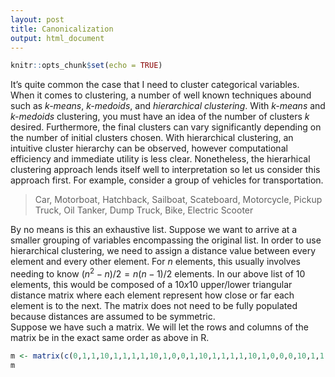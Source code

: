 ```yaml
---
layout: post
title: Canonicalization
output: html_document
---
```


```r
knitr::opts_chunk$set(echo = TRUE)
```

It’s quite common the case that I need to cluster categorical variables.
When it comes to clustering, a number of well known techniques abound
such as *k-means*, *k-medoids*, and *hierarchical clustering*. With *k-means*
and *k-medoids* clustering, you must have an idea of the number of
clusters $k$ desired. Furthermore, the final clusters can vary
significantly depending on the number of initial clusters chosen. With
hierarchical clustering, an intuitive cluster hierarchy can be observed,
however computational efficiency and immediate utility is less clear.
Nonetheless, the hierarhical clustering approach lends itself well to
interpretation so let us consider this approach first. For example,
consider a group of vehicles for transportation.

> Car, Motorboat, Hatchback, Sailboat, Scateboard, Motorcycle, Pickup Truck, Oil Tanker, Dump Truck, Bike, Electric Scooter

By no means is this an exhaustive list. Suppose we want to arrive at a
smaller grouping of variables encompassing the original list. In order
to use hierarchical clustering, we need to assign a distance value
between every element and every other element. For $n$ elements, this
usually involves needing to know $(n^2-n)/2 = n(n-1)/2$ elements.  In our
above list of $10$ elements, this would be composed of a $10x10$ upper/lower
triangular distance matrix where each element represent how close or far each element is to the next.
The matrix does not need to be fully populated because distances are assumed to be symmetric.  
Suppose we have such a matrix. We will let the rows and columns of the matrix be in the exact same order as above
in R.
```r
m <- matrix(c(0,1,1,10,1,1,1,1,10,1,0,0,1,10,1,1,1,1,10,1,0,0,0,10,1,1,1,1,10,1,0,0,0,0,10,10,10,10,1,1,0,0,0,0,0,1,1,1,10,1,0,0,0,0,0,0,1,1,10,1,0,0,0,0,0,0,0,1,10,1,0,0,0,0,0,0,0,0,10,1,0,0,0,0,0,0,0,0,0,1,0,0,0,0,0,0,0,0,0,0),nrow=10,ncol=10)
m
```

